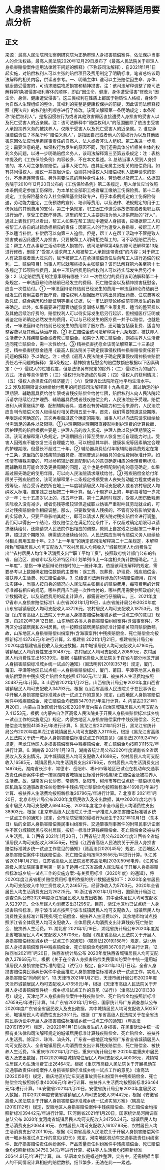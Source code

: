 # 人身损害赔偿案件的最新司法解释适用要点分析
## 正文
来源：最高人民法院司法案例研究院为正确审理人身损害赔偿案件，依法保护当事人的合法权益，最高人民法院2020年12月29日发布了《最高人民法院关于审理人身损害赔偿案件适用法律若干问题的解释》（下称该司法解释），自2021年1月1日起实施，对赔偿权利人可以主张的赔偿项目及费用制定了明确标准，笔者总结该司法解释的相关内容，供读者参考。一、明确主体1. 谁可以主张赔偿因生命、身体、健康遭受侵害的，可请求赔偿物质损害和精神损害。注：该司法解释调整了原司法解释第1条被侵害权利客体的顺序，即由“因生命、健康、身体遭受侵害”修改为“因生命、身体、健康遭受侵害”。这三类权利在性质上都属于物质性人格权，身体作为自然人生理组织的整体，其权利的完整是健康权保护的前提，因此该司法解释按照《民法典》的权利排列顺序进行了修改。该司法解释第一条明确规定：本条所称“赔偿权利人”，是指因侵权行为或者其他致害原因直接遭受人身损害的受害人以及死亡受害人的近亲属。注：该司法解释中“赔偿权利人”的范围删除了依法由受害人承担扶养义务的被扶养人，仅限于受害人以及死亡受害人的近亲属。2. 谁应承担赔偿责任？本条所称“赔偿义务人”，是指因自己或者他人的侵权行为以及其他致害原因依法应当承担民事责任的自然人、法人或者非法人组织。第二条进一步规定：需要注意的是，如侵权行为发生的原因不同，我们还需具体分析相关主体的权利义务问题，以进一步明确赔偿义务人，该司法解释第三至第五条规定：注：表格中提及的《工伤保险条例》内容较多，不在本文累述。3. 总结当事人受到人身损害的，本人可主张损害赔偿。当事人死亡的，由其近亲属主张相关的赔偿费用。如有共同侵权人，建议一并提起诉讼，否则共同侵权人对赔偿权利人放弃请求的部分，不承担连带责任。另外需要注意的两种身份主体，劳动者以及帮工人。依据国务院于2010年12月20日公布的《工伤保险条例》第二条规定，用人单位应当依照本条例规定参加工伤保险，为本单位全部职工或者雇工缴纳工伤保险费。第十二条规定，工伤保险基金存入社会保障基金财政专户，用于本条例规定的工伤保险待遇，劳动能力鉴定，工伤预防的宣传、培训等费用，以及法律、法规规定的用于工伤保险的其他费用的支付。第三十条规定，职工因工作遭受事故伤害或者患职业病进行治疗，享受工伤医疗待遇。这里的帮工人主要是指为他人提供帮助的“好人”，通过上表我们可以看出，帮工人如果在帮工活动中遭受人身损害，应根据帮工人和被帮工人各自的过错承担相应的责任；因第三人的行为遭受人身损害，被帮工人可予以适当补偿，补偿后可以向第三人追偿。但是，帮工人在帮工活动中不管是致人损害或者因此遭受人身损害，只要被帮工人明确拒绝帮工的，可不承担赔偿责任。注：帮工人在从事帮工活动中致人损害的，该司法解释第4条对原司法解释第13条进行修改，删除了“受害人请求帮工人和被帮工人承担连带责任”的内容；对于帮工人有故意或者重大过失的，赋予被帮工人在承担赔偿责任后向帮工人进行追偿的权利。二、赔偿项目1. 当事人可以就哪些损失主张赔偿？该司法解释第六条至第十七条规定了15项赔偿费用，其中三项赔偿费用赔偿权利人可以待实际发生后另行主张：2. 认定赔偿费用的注意事项有哪些？2.1 一次性给付的费用该司法解释第二十条规定，一审法庭辩论终结前已经发生的费用、死亡赔偿金以及精神损害抚慰金，应当一次性给付。① 一审法庭辩论终结前已经发生的费用一审法庭辩论终结前已经发生的费用主要有医疗费，赔偿权利人根据医疗机构出具的医药费、住院费等收款凭证，结合病历和诊断证明等相关证据，以一审法庭辩论终结前实际发生的数额来确定。此外，如果需要进行器官功能恢复训练从而产生康复费、适当的整容费以及其他后续治疗费的，赔偿权利人可以待实际发生后另行起诉，但根据医疗证明或者鉴定结论确定必然发生的费用，可以与已经发生的医疗费一并予以赔偿。也就是说，一审法庭辩论终结前已经发生的费用除了医疗费，还可能包括康复费、适当的整容费以及其他后续治疗费。② 死亡赔偿金该司法解释第十六条规定，被扶养人生活费计入残疾赔偿金或者死亡赔偿金。如果计入死亡赔偿金，则被扶养人生活费连同死亡赔偿金，需一次性给付。③ 精神损害抚慰金该司法解释第二十三条规定，精神损害抚慰金适用《最高人民法院关于确定民事侵权精神损害赔偿责任若干问题的解释》予以确定。注：根据《最高人民法院关于确定民事侵权精神损害赔偿责任若干问题的解释》 第5条规定，精神损害抚慰金的赔偿数额应根据以下因素确定：（一）侵权人的过错程度，但是法律另有规定的除外；（二）侵权行为的目的、方式、场合等具体情节；（三）侵权行为所造成的后果；（四）侵权人的获利情况；（五）侵权人承担责任的经济能力；（六）受理诉讼法院所在地平均生活水平。2.2 涉及超期限请求继续给付费用的问题该司法解释第十九条规定，超过确定的护理期限、辅助器具费给付年限或者残疾赔偿金给付年限，赔偿权利人向人民法院起诉请求继续给付护理费、辅助器具费或者残疾赔偿金的，人民法院应予受理。赔偿权利人确需继续护理、配制辅助器具，或者没有劳动能力和生活来源的，人民法院应当判令赔偿义务人继续给付相关费用五至十年。首先，我们需要知道这些期限、年限是如何确定的，其次再看超过这个确定的期限，当事人可以向法院请求继续给付需满足的条件以及限期。① 护理期限护理期限直接影响到护理费的计算数额，因护理费的赔偿根据主要是：护理人员的收入状况、护理人数以及护理期限这三项。该司法解释第八条规定，护理期限应计算至受害人恢复生活自理能力时止。受害人因残疾不能恢复生活自理能力的，可以根据其年龄、健康状况等因素确定合理的护理期限，但最长不超过二十年。② 辅助器具费给付年限辅助器具费规定在第十三条，这里指的是残疾辅助器具费，按照普通适用器具的合理费用标准计算。如伤情有特殊需要的，可以参照辅助器具配制机构的意见确定相应的合理费用标准。而辅助器具可能会涉及更换周期的问题，这个也是参照配制机构的意见确定，如果超过原先确定的使用年限，可以向人民法院请求继续给付。③ 残疾赔偿金给付年限关于残疾赔偿金，该司法解释第十二条规定根据受害人丧失劳动能力程度或者伤残等级，结合受诉法院所在地上一年度城镇居民人均可支配收入或者农村居民人均纯收入标准，自定残之日起按二十年计算。但六十周岁以上的，年龄每增加一岁减少一年；七十五周岁以上的，按五年计算。第十二条同时规定，受害人因伤致残但实际收入没有减少，或者伤残等级较轻但造成职业妨害严重影响其劳动就业的，可以对残疾赔偿金作相应调整。那么，只要致受害人残疾的，不管有没有影响受害人的实际收入，只要严重影响其就业，即可以请求人民法院对残疾赔偿金进行调整。我们可以得出一个结论，残疾赔偿金在满足特定条件下，不仅超过确定期限可以请求继续给付，还能请求人民法院作出相应的调整。原则上自定残之日起按二十年计算，超过这个期限的，确需请求继续给付的，人民法院应当判令赔偿义务人继续给付相关费用五至十年。2.3 “上一年度”的确定该司法解释第二十二条规定，本解释所称“城镇居民人均可支配收入”“农村居民人均纯收入”“城镇居民人均消费性支出”“农村居民人均年生活消费支出”“职工平均工资”，按照政府统计部门公布的各省、自治区、直辖市以及经济特区和计划单列市上一年度相关统计数据确定。“上一年度”，是指一审法庭辩论终结时的上一统计年度。依据该司法解释的规定，需要参考以上数据确定赔偿数额的主要有：误工费、丧葬费、护理费、残疾赔偿金、被扶养人生活费、死亡赔偿金等。3. 总结该司法解释涉及的15项赔偿费用，在司法实践中，当事人按自身的情况向人民法院主张相关的赔偿费用，每项费用的计算标准都有相应的规范，哪些费用应当是一次性给付的，哪些费用需要参照政府的统计数据确定，以及赔偿费用的起止计算点，都需要进行仔细确认。三、2021年度17省市人身损害赔偿标准1. 山东省2021年1月19日，山东省统计局公布2020年度山东省城镇居民人均可支配收入43726元，农村居民人均可支配收入18753元。根据《山东省高级人民法院关于开展人身损害赔偿标准城乡统一试点工作的意见》规定，自2020年3月12日起，山东地区各类人身损害赔偿纠纷案件(含海事案件)，不再区分城镇居民和农村居民，统一按照城镇居民赔偿标准计算相关项目赔偿数额。故，山东地区人身损害赔偿纠纷案件(含海事案件)中残疾赔偿金、死亡赔偿金均按照新标准43726元/年进行计算。2. 福建省 2021年1月21日，福建省统计局公布2020年度福建省居民收入及支出数据，其中城镇居民人均可支配收入47160元，城镇居民人均消费性支出30487元，农村居民人均可支配收入20880元，农村居民人均消费性支出16339元。根据《福建省高级人民法院关于在省内部分地区开展人身损害赔偿标准城乡统一试点的通知》（闽法明传[2019]357号）规定，厦门、莆田、平潭等地区已试点统一人身损害赔偿标准，厦门、莆田、平潭等地区人身损害赔偿案件中残疾/死亡赔偿金均按照47160元/年计算、被扶养人生活费均按照30487元/年计算。3. 山西省2021年1月22日，山西省统计局公布2020年度山西省城镇居民人均可支配收入34793元。根据《山西省高级人民法院关于在民事诉讼中开展人身损害赔偿标准城乡统一试点工作的意见》规定，山西地区人身损害赔偿案件中残疾赔偿金、死亡赔偿金均按照34793元/年进行计算。4. 内蒙古2021年1月20日，内蒙古自治区统计局公布2020年度内蒙古自治区城镇居民人均可支配收入41353元，根据《内蒙古自治区高级人民法院关于开展人身损害赔偿标准城乡统一试点工作的实施意见》规定，内蒙古地区人身损害赔偿案件中残疾赔偿金、死亡赔偿金均按照41353元/年进行计算。5. 黑龙江省2021年1月21日，黑龙江省统计局公布2020年度黑龙江省城镇居民人均可支配收入31115元，根据《黑龙江省高级人民法院关于统一城乡人身损害赔偿标准试点工作的意见》（黑高法[2019]241号）规定，黑龙江地区人身损害赔偿案件中残疾赔偿金、死亡赔偿金均按照31115元/年进行计算。6. 湖南省 2021年1月19日，湖南省统计局公布2020年度湖南省全省居民收入及支出情况，其中城镇居民人均可支配收入41698元，农村居民人均可支配收入16585元，城镇居民人均生活消费支出26796元，农村居民人均生活消费支出14974元。湖南省长沙市、常德市、岳阳市、郴州市等地区已试点在机动车交通事故责任纠纷案件中统一按照湖南省城镇居民标准计算残疾/死亡赔偿金及被扶养人生活费。故，湖南省内长沙市、常德市、岳阳市、郴州市等已试点统一赔偿标准地区机动车交通事故责任纠纷案件中残疾/死亡赔偿金均按照新标准41698元/年进行计算、被扶养人生活费均按照新标准26796元/年进行计算。7. 北京市 2021年1月20日，北京市统计局公布2020年度居民收入及支出数据，其中2020年度北京市全市居民人均可支配收入69434元、2020年度北京市全市居民人均消费性支出38903元，根据《北京市高级人民法院关于进一步推进人身损害赔偿标准城乡统一试点工作的通知》规定，全市法院受理的侵权行为发生于2021年10月1日（含本日）后的全部人身损害赔偿类民事纠纷案件、交通肇事刑事案件的附带民事诉讼案件不区分城镇居民与农村居民，按统一标准计算残疾赔偿金、死亡赔偿金及被扶养人生活费。8. 江西省 2021年1月20日，江西省统计局公布2020年度江西省全省城镇居民人均可支配收入38556元，根据《江西省高级人民法院关于开展人身损害赔偿标准城乡统一试点工作意见的通知》（赣高法[2020]45号）规定，江西地区人身损害赔偿案件中残疾赔偿金、死亡赔偿金均按照38556元/年进行计算。9.江苏省2021年1月21日，江苏省高级人民法院发布苏高法电[2020]59号电传，《江苏省高级人民法院民事审判第一庭关于适用<江苏省高级人民法院关于开展人身损害赔偿标准城乡统一试点工作的实施方案>有关费用标准（2020年度）的通知》，将2020年度江苏省相关赔偿费用标准所依据的统计数据通报如下：2020年全省居民人均可支配收入中的工资性收入为24657元，经营净收入为5703元。2020年全省居民人均生活消费支出为26225元。10.浙江省2021年1月19日，国家统计局浙江调查总队公布2020年度浙江省居民收入及支出收据，其中全体居民人均可支配收入52397元、全体居民人均消费支出31295元。目前，浙江地区均已试点统一人身损害赔偿标准，除宁波市试点按照宁波市城镇居民人均可支配收入、城镇居民人均消费性支出标准计算残疾/死亡赔偿金、被扶养人生活费以外，其余地市均试点按照浙江省全体居民人均可支配收入、全体居民人均消费支出计算残疾/死亡赔偿金、被扶养人生活费。11. 湖北省 2021年1月19日，湖北省统计局公布2020年度湖北省城镇居民人均可支配收入36706元，根据《湖北省高级人民法院关于开展人身损害赔偿标准城乡统一试点工作的通知》（鄂高法[2019]158号）规定，湖北地区人身损害赔偿案件中残疾赔偿金、死亡赔偿金均按照36706元/年进行计算。12.陕西省2021年1月20日，陕西省统计局公布 2020年度陕西省城镇居民人均可支配收入37868元/年，根据《关于在全省人身损害赔偿类民事纠纷案件中统一适用城镇居民人身损害赔偿标准的意见（试行）》规定，自2021年10月1日起，全省人身损害赔偿类民事纠纷案件中全面推进人身损害赔偿标准城乡统一试点工作，实现人身损害赔偿“同命同价”。13.天津市2021年1月21日，天津市统计局公布2020年度天津市城镇居民人均可支配收入47659元/年，根据《天津市高级人民法院关于开展人身损害赔偿案件统一城乡标准试点工作的意见（试行）》（津高法[2019]338号）规定，天津地区人身损害赔偿案件中残疾赔偿金、死亡赔偿金均按照新标准47659元/年进行计算。14.广东省2021年1月19日，国家统计局广东调查总队公布 2020年度广东省全省居民收入及支出收据，其中城镇居民人均可支配收入50257元、城镇居民人均消费性支出33511元。根据《广东省高级人民法院关于在全省法院民事诉讼中开展人身损害赔偿标准城乡统一试点工作的通知》（粤高法[2019]159号）规定，对2020年1月1日以后发生的人身损害，在民事诉讼中统一按照有关法律和司法解释规定的城镇居民标准计算残疾赔偿金、死亡赔偿金、被扶养人生活费。除深圳、珠海、汕头外，广东省一般地区均按照广东省全省城镇居民人均可支配收入、全省城镇居民人均消费性支出计算残疾赔偿金、死亡赔偿金、被扶养人生活费。15.重庆市2021年1月21日，重庆市统计局公布 2020年度重庆市居民收入及支出数据，其中2020年度城镇常住居民人均可支配收入40006元，城镇常住居民人均生活消费支出26464元。根据《重庆市高级人民法院关于开展机动车交通事故责任纠纷案件人身损害赔偿标准城乡统一试点工作的意见》（渝高法[2020]58号）规定，重庆地区机动车交通事故责任纠纷案件中残疾赔偿金、死亡赔偿金均按照新标准40006元/年进行计算、被扶养人生活费均按照新标准26464元/年进行计算。16.安徽省2021年1月20日，安徽省统计局公布2020年度居民收入数据，其中2020年度安徽省城镇居民人均可支配收入39442元，根据《安徽省高级人民法院关于开展人身损害赔偿标准城乡统一试点实施方案》（皖高法[2019]112号）规定，安徽地区人身损害赔偿案件中残疾赔偿金、死亡赔偿金均按照新标准39442元/年进行计算。17.河南省2021年1月20日，国家统计局河南调查总队公布 2020年度河南省城镇居民人均可支配收入34750.34元、城镇居民人均生活消费支出20644.91元、农村居民人均可支配收入16107.93元、农村居民人均生活消费支出12201.10元。根据《河南省高级人民法院关于开展人身损害赔偿案件统一城乡标准试点工作的意见(试行)》规定，河南地区机动车交通事故责任纠纷案件、医疗损害赔偿责任纠纷案件、产品质量责任纠纷案件中残疾赔偿金、死亡赔偿金均按照新标准34750.34元/年进行计算、被扶养人生活费均按照新标准20644.91元/年进行计算。四、结语本文仅是概述性整理，实务中，还需根据当事人的不同情况计算相应的赔偿数额，细节繁多，无法在此一一累述。 